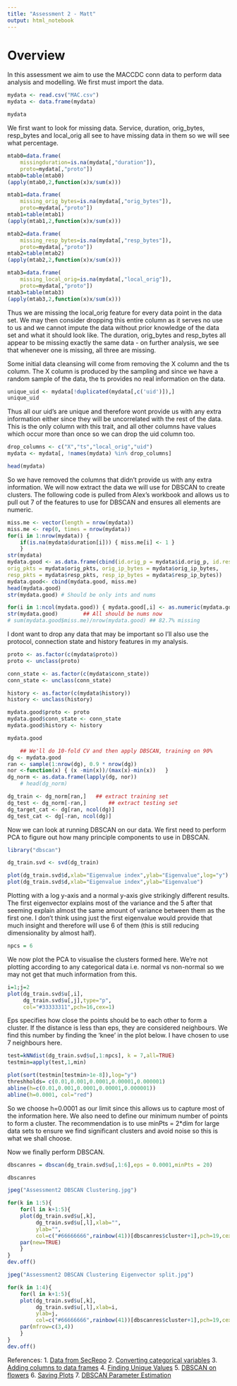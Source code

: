 ```yaml
---
title: "Assessment 2 - Matt"
output: html_notebook
---
```

# Overview
In this assessment we aim to use the MACCDC conn data to perform data analysis and modelling. We first must import the data.

```r
mydata <- read.csv("MAC.csv")
mydata <- data.frame(mydata)
```

```r
mydata
```
We first want to look for missing data. Service, duration, orig_bytes, resp_bytes and local_orig all see to have missing data in them so we will see what percentage.

```r
mtab0=data.frame(
    missingduration=is.na(mydata[,"duration"]),
    proto=mydata[,"proto"])
mtab0=table(mtab0)
(apply(mtab0,2,function(x)x/sum(x)))

mtab1=data.frame(
    missing_orig_bytes=is.na(mydata[,"orig_bytes"]),
    proto=mydata[,"proto"])
mtab1=table(mtab1)
(apply(mtab1,2,function(x)x/sum(x)))

mtab2=data.frame(
    missing_resp_bytes=is.na(mydata[,"resp_bytes"]),
    proto=mydata[,"proto"])
mtab2=table(mtab2)
(apply(mtab2,2,function(x)x/sum(x)))

mtab3=data.frame(
    missing_local_orig=is.na(mydata[,"local_orig"]),
    proto=mydata[,"proto"])
mtab3=table(mtab3)
(apply(mtab3,2,function(x)x/sum(x)))
```
Thus we are missing the local_orig feature for every data point in the data set. We may then consider dropping this entire column as it serves no use to us and we cannot impute the data without prior knowledge of the data set and what it should look like. The duration, orig_bytes and resp_bytes all appear to be missing exactly the same data - on further analysis, we see that whenever one is missing, all three are missing. 

Some initial data cleansing will come from removing the X column and the ts column. The X column is produced by the sampling and since we have a random sample of the data, the ts provides no real information on the data.

```r
unique_uid <- mydata[!duplicated(mydata[,c('uid')]),]
unique_uid
```
Thus all our uid's are unique and therefore wont provide us with any extra information either since they will be uncorrelated with the rest of the data. This is the only column with this trait, and all other columns have values which occur more than once so we can drop the uid column too.

```r
drop_columns <- c("X","ts","local_orig","uid")
mydata <- mydata[, !names(mydata) %in% drop_columns]
```

```r
head(mydata)
```

So we have removed the columns that didn't provide us with any extra information. We will now extract the data we will use for DBSCAN to create clusters. The following code is pulled from Alex's workbook and allows us to pull out 7 of the features to use for DBSCAN and ensures all elements are numeric.

```r
miss.me <- vector(length = nrow(mydata))
miss.me <- rep(0, times = nrow(mydata))
for(i in 1:nrow(mydata)) {
	if(is.na(mydata$duration[i])) { miss.me[i] <- 1 }
	}
str(mydata)
mydata.good <- as.data.frame(cbind(id.orig_p = mydata$id.orig_p, id.resp_p = mydata$id.resp_p, 
orig_pkts = mydata$orig_pkts, orig_ip_bytes = mydata$orig_ip_bytes, 
resp_pkts = mydata$resp_pkts, resp_ip_bytes = mydata$resp_ip_bytes))
mydata.good<- cbind(mydata.good, miss.me)
head(mydata.good)
str(mydata.good) # Should be only ints and nums

for(i in 1:ncol(mydata.good)) { mydata.good[,i] <- as.numeric(mydata.good[,i]) }
str(mydata.good)		## All should be nums now
# sum(mydata.good$miss.me)/nrow(mydata.good) ## 82.7% missing

```

I dont want to drop any data that may be important so I'll also use the protocol, connection state and history features in my analysis.
```r
proto <- as.factor(c(mydata$proto))
proto <- unclass(proto)

conn_state <- as.factor(c(mydata$conn_state))
conn_state <- unclass(conn_state)

history <- as.factor(c(mydata$history))
history <- unclass(history)

mydata.good$proto <- proto
mydata.good$conn_state <- conn_state
mydata.good$history <- history

mydata.good
```

```r
	## We'll do 10-fold CV and then apply DBSCAN, training on 90%
dg <- mydata.good
ran <- sample(1:nrow(dg), 0.9 * nrow(dg))
nor <-function(x) { (x -min(x))/(max(x)-min(x))   }
dg_norm <- as.data.frame(lapply(dg, nor))
	# head(dg_norm)

dg_train <- dg_norm[ran,] 	## extract training set
dg_test <- dg_norm[-ran,]   	## extract testing set
dg_target_cat <- dg[ran, ncol(dg)]
dg_test_cat <- dg[-ran, ncol(dg)]
```

Now we can look at running DBSCAN on our data. We first need to perform PCA to figure out how many principle components to use in DBSCAN.

```r
library("dbscan")
```

```r
dg_train.svd <- svd(dg_train)
```

```r
plot(dg_train.svd$d,xlab="Eigenvalue index",ylab="Eigenvalue",log="y")
plot(dg_train.svd$d,xlab="Eigenvalue index",ylab="Eigenvalue")
```
Plotting with a log y-axis and a normal y-axis give strikingly different results. The first eigenvector explains most of the variance and the 5 after that seeming explain almost the same amount of variance between them as the first one. I don't think using just the first eigenvalue would provide that much insight and therefore will use 6 of them (this is still reducing dimensionality by almost half).

```r
npcs = 6
```

We now plot the PCA to visualise the clusters formed here. We're not plotting according to any categorical data i.e. normal vs non-normal so we may not get that much information from this.

```r
i=1;j=2
plot(dg_train.svd$u[,i],
     dg_train.svd$u[,j],type="p",
     col="#33333311",pch=16,cex=1)
```

Eps specifies how close the points should be to each other to form a cluster. If the distance is less than eps, they are considered neighbours. We find this number by finding the 'knee' in the plot below. I have chosen to use 7 neighbours here.

```r
test=kNNdist(dg_train.svd$u[,1:npcs], k = 7,all=TRUE)
testmin=apply(test,1,min)
```

```r
plot(sort(testmin[testmin>1e-8]),log="y")
threshholds= c(0.01,0.001,0.0001,0.00001,0.000001)
abline(h=c(0.01,0.001,0.0001,0.00001,0.000001))
abline(h=0.0001, col="red")
```

So we choose h=0.0001 as our limit since this allows us to capture most of the information here. We also need to define our minimum number of points to form a cluster. The recommendation is to use minPts = 2*dim for large data sets to ensure we find significant clusters and avoid noise so this is what we shall choose.

Now we finally perform DBSCAN.

```r
dbscanres = dbscan(dg_train.svd$u[,1:6],eps = 0.0001,minPts = 20)
```

```r
dbscanres
```

```r
jpeg("Assessment2 DBSCAN Clustering.jpg")

for(k in 1:5){
    for(l in k+1:5){
    plot(dg_train.svd$u[,k],
         dg_train.svd$u[,l],xlab="",
         ylab="",
         col=c("#66666666",rainbow(41))[dbscanres$cluster+1],pch=19,cex=0.5)
    par(new=TRUE)
    }
}
dev.off()
```

```r
jpeg("Assessment2 DBSCAN Clustering Eigenvector split.jpg")

for(k in 1:4){
    for(l in k+1:5){
    plot(dg_train.svd$u[,k],
         dg_train.svd$u[,l],xlab=i,
         ylab=j,
         col=c("#66666666",rainbow(41))[dbscanres$cluster+1],pch=19,cex=0.5)
    par(mfrow=c(3,4))
    }
}
dev.off()
```



References:
1. [Data from SecRepo](https://www.secrepo.com)
2. [Converting categorical variables](https://stackoverflow.com/questions/47922184/convert-categorical-variables-to-numeric-in-r/47923178)
3. [Adding columns to data frames](https://discuss.analyticsvidhya.com/t/how-to-add-a-column-to-a-data-frame-in-r/3278)
4. [Finding Unique Values](https://stackoverflow.com/questions/41906878/r-number-of-unique-values-in-a-column-of-data-frame)
5. [DBSCAN on flowers](https://www.geeksforgeeks.org/dbscan-clustering-in-r-programming/)
6. [Saving Plots](http://www.sthda.com/english/wiki/creating-and-saving-graphs-r-base-graphs)
7. [DBSCAN Parameter Estimation](https://en.wikipedia.org/wiki/DBSCAN#Parameter_estimation)